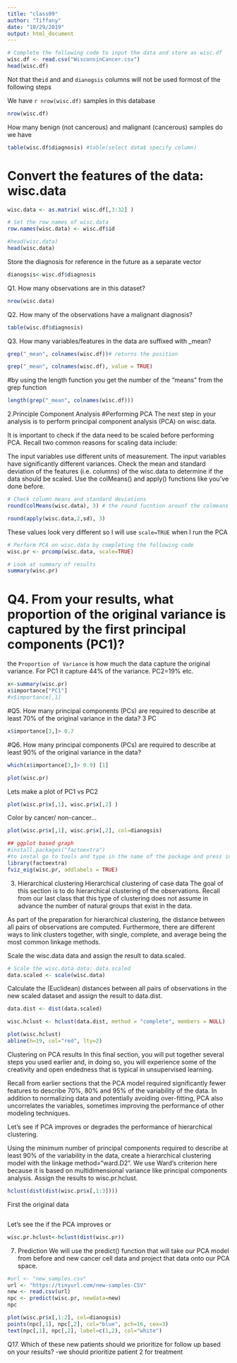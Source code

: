 ```yaml
---
title: "class09"
author: "Tiffany"
date: "10/29/2019"
output: html_document
---
```


```r
# Complete the following code to input the data and store as wisc.df
wisc.df <- read.csv("WisconsinCancer.csv")
head(wisc.df)
```

Not that the`id` and and `dianogsis` columns will not be used formost of the following steps

We have `r nrow(wisc.df)` samples in this database

```r
nrow(wisc.df)
```

How many benign (not cancerous) and malignant (cancerous) samples do we have
```r
table(wisc.df$diagnosis) #table(select data$ specify column)
```

# Convert the features of the data: wisc.data
```r
wisc.data <- as.matrix( wisc.df[,3:32] )

# Set the row names of wisc.data
row.names(wisc.data) <- wisc.df$id

#head(wisc.data)
head(wisc.data)
```

Store the diagnosis for reference in the future as a separate vector
```r
dianogsis<-wisc.df$diagnosis
```


Q1. How many observations are in this dataset?
```r
nrow(wisc.data)
```

Q2. How many of the observations have a malignant diagnosis?
```r
table(wisc.df$diagnosis)
```

Q3. How many variables/features in the data are suffixed with _mean?
```r
grep("_mean", colnames(wisc.df))# returns the position

```

```r
grep("_mean", colnames(wisc.df), value = TRUE)
```

#by using the length function you get the number of the "means" from the grep function
```r
length(grep("_mean", colnames(wisc.df)))
```


2.Principle Component Analysis 
#Performing PCA
The next step in your analysis is to perform principal component analysis (PCA) on wisc.data.

It is important to check if the data need to be scaled before performing PCA. Recall two common reasons for scaling data include:

The input variables use different units of measurement.
The input variables have significantly different variances.
Check the mean and standard deviation of the features (i.e. columns) of the wisc.data to determine if the data should be scaled. Use the colMeans() and apply() functions like you’ve done before.


```r
# Check column means and standard deviations
round(colMeans(wisc.data), 3) # the round fucntion arounf the colmeans rounds the answers to 3 sigfigs as signify by the  ",3)" at the end

```

```r
round(apply(wisc.data,2,sd), 3)
```
These values look very different so I will use `scale=TRUE` when I run the PCA

```r
# Perform PCA on wisc.data by completing the following code
wisc.pr <- prcomp(wisc.data, scale=TRUE)

# Look at summary of results
summary(wisc.pr)
```
# Q4. From your results, what proportion of the original variance is captured by the first principal components (PC1)?
the `Proportion of Variance` is how much the data capture the original variance. For PC1 it capture 44% of  the variance. PC2=19% etc.
```r
x<-summary(wisc.pr)
x$importance["PC1"]
#x$importance[,1]
```


#Q5. How many principal components (PCs) are required to describe at least 70% of the original variance in the data?
3 PC

```r

x$importance[3,]> 0.7

```


#Q6. How many principal components (PCs) are required to describe at least 90% of the original variance in the data?
```r
which(x$importance[3,]> 0.9) [1]
```






```r
plot(wisc.pr)
```


Lets make a plot of PC1 vs PC2
```r
plot(wisc.pr$x[,1], wisc.pr$x[,2] )
```

Color by cancer/ non-cancer...
```r
plot(wisc.pr$x[,1], wisc.pr$x[,2], col=dianogsis)
```



```r
## ggplot based graph
#install.packages("factoextra")
#to instal go to tools and type in the name of the package and press install
library(factoextra)
fviz_eig(wisc.pr, addlabels = TRUE)
```


3. Hierarchical clustering
Hierarchical clustering of case data
The goal of this section is to do hierarchical clustering of the observations. Recall from our last class that this type of clustering does not assume in advance the number of natural groups that exist in the data.

As part of the preparation for hierarchical clustering, the distance between all pairs of observations are computed. Furthermore, there are different ways to link clusters together, with single, complete, and average being the most common linkage methods.

Scale the wisc.data data and assign the result to data.scaled.

```r
# Scale the wisc.data data: data.scaled
data.scaled <- scale(wisc.data)
```

Calculate the (Euclidean) distances between all pairs of observations in the new scaled dataset and assign the result to data.dist.
```r
data.dist <- dist(data.scaled)
```


```r
wisc.hclust <- hclust(data.dist, method = "complete", members = NULL)
```

```r
plot(wisc.hclust)
abline(h=19, col="red", lty=2)
```



Clustering on PCA results
In this final section, you will put together several steps you used earlier and, in doing so, you will experience some of the creativity and open endedness that is typical in unsupervised learning.

Recall from earlier sections that the PCA model required significantly fewer features to describe 70%, 80% and 95% of the variability of the data. In addition to normalizing data and potentially avoiding over-fitting, PCA also uncorrelates the variables, sometimes improving the performance of other modeling techniques.

Let’s see if PCA improves or degrades the performance of hierarchical clustering.

Using the minimum number of principal components required to describe at least 90% of the variability in the data, create a hierarchical clustering model with the linkage method="ward.D2". We use Ward’s criterion here because it is based on multidimensional variance like principal components analysis. Assign the results to wisc.pr.hclust.

```r
hclust(dist(dist(wisc.pr$x[,1:3])))
```




First the original data
```r

```

Let's see the if the PCA improves or 
```r
wisc.pr.hclust<-hclust(dist(wisc.pr))
```





7. Prediction
We will use the predict() function that will take our PCA model from before and new cancer cell data and project that data onto our PCA space.



```r
#url <- "new_samples.csv"
url <- "https://tinyurl.com/new-samples-CSV"
new <- read.csv(url)
npc <- predict(wisc.pr, newdata=new)
npc
```




```r
plot(wisc.pr$x[,1:2], col=dianogsis)
points(npc[,1], npc[,2], col="blue", pch=16, cex=3)
text(npc[,1], npc[,2], label=c(1,2), col="white")
```



Q17. Which of these new patients should we prioritize for follow up based on your results?
-we should prioritize patient 2 for treatment
















